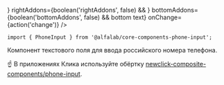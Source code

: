 


<Meta
    title='Компоненты/PhoneInput'
    component={PhoneInput}
/>


<!-- Canvas -->

<Story name='PhoneInput'>
    <PhoneInput
        block={boolean('block', false)}
        size={select('size', ['s', 'm', 'l', 'xl'], 's')}
        error={text('error', '')}
        hint={text('hint', '')}
        label={text('label', '')}
        leftAddons={boolean('leftAddons', false) && <Icon />}
        rightAddons={boolean('rightAddons', false) && <Icon />}
        bottomAddons={boolean('bottomAddons', false) && <span>bottom text</span>}
        onChange={action('change')}
    />
</Story>


<!-- Docs -->

<ComponentHeader
    name='PhoneInput'
    version={version}
    package='@alfalab/core-components-phone-input'
    stage={2}
/>

```tsx
import { PhoneInput } from '@alfalab/core-components-phone-input';
```

Компонент текстового поля для ввода российского номера телефона.

☝️ В приложениях Клика используйте обёртку [newclick-composite-components/phone-input](http://digital/demo/newclick-composite-components/master/?path=/docs/form-phoneinput--basic).

<PhoneInput />


<Props of={PhoneInput} />
